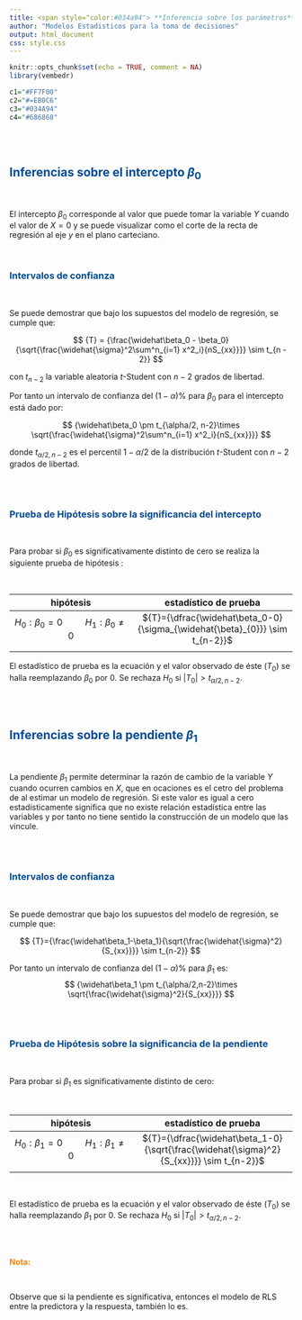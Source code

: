 ```yaml
---
title: <span style="color:#034a94"> **Inferencia sobre los parámetros**</span>
author: "Modelos Estadisticos para la toma de decisiones"
output: html_document
css: style.css
---
```


```r
knitr::opts_chunk$set(echo = TRUE, comment = NA)
library(vembedr)

c1="#FF7F00"
c2="#=EB0C6"
c3="#034A94"
c4="#686868"

```

</br></br>


## <span style="color:#034a94">**Inferencias sobre el intercepto $\beta_0$**</span>

</br>

El intercepto $\beta_{0}$ corresponde al valor que puede tomar la variable $Y$ cuando el valor de $X=0$ y se puede visualizar como el corte de la recta de regresión al eje $y$ en el plano carteciano. 
  
</br>

### <span style="color:#034a94">**Intervalos de confianza**</span>

</br>

Se puede demostrar que bajo los supuestos del modelo de regresión, se cumple que:

$$
{T} = {\frac{\widehat\beta_0 - \beta_0}{\sqrt{\frac{\widehat{\sigma}^2\sum^n_{i=1} x^2_i}{nS_{xx}}}} \sim t_{n - 2}}
$$
  
con ${t_{n-2}}$ la variable aleatoria ${t}$-Student con ${n-2}$ grados de libertad.


Por tanto un intervalo de confianza del ${(1-\alpha)\%}$ para ${\beta_0}$ para el intercepto está dado por:

$$
{\widehat\beta_0 \pm t_{\alpha/2, n-2}\times \sqrt{\frac{\widehat{\sigma}^2\sum^n_{i=1} x^2_i}{nS_{xx}}}}
$$


donde ${t_{\alpha/2, n - 2}}$ es el percentil ${1 - \alpha/2}$ de la distribución ${t}$-Student con ${n - 2}$ grados de libertad.

</br></br>

### <span style="color:#034a94">**Prueba de Hipótesis sobre la significancia del intercepto**</span>

</br>

Para probar si ${\beta_0}$ es significativamente distinto de cero se realiza la siguiente prueba de hipótesis :
   
</br>

|      hipótesis                |     estadístico de prueba              |
|:-----------------------------:|:--------------------------------------:|
|$H_0: \beta_0 = 0 \hspace{1cm}H_1: \beta_0 \neq 0$ |  ${T}={\dfrac{\widehat\beta_0-0}{\sigma_{\widehat{\beta}_{0}}} \sim t_{n-2}}$|
|                               |                                        |


El estadístico de prueba es la ecuación  y el valor observado de éste (${T_0}$) se halla reemplazando ${\beta_0}$ por 0. Se rechaza ${H_0}$ si ${|T_0| > t_{\alpha/2, n - 2}}$.

</br></br>

## <span style="color:#034a94">**Inferencias sobre la pendiente $\beta_1$**</span>

</br>

La pendiente $\beta_{1}$ permite determinar la razón de cambio de la variable $Y$ cuando ocurren cambios en $X$, que en ocaciones es el cetro del problema de al estimar un modelo de regresión. Si este valor es igual a cero estadísticamente significa que no existe relación estadística entre las variables y por tanto no tiene sentido la construcción de un modelo que las vincule.


</br></br>

### <span style="color:#034a94">**Intervalos de confianza**</span>

</br>

Se puede demostrar que bajo los supuestos del modelo de regresión, se cumple que:

$$
{T}={\frac{\widehat\beta_1-\beta_1}{\sqrt{\frac{\widehat{\sigma}^2}{S_{xx}}}} \sim t_{n-2}}
$$

  
   Por tanto un intervalo de confianza del ${(1-\alpha)\%}$ para ${\beta_1}$ es:
$$
{\widehat\beta_1 \pm t_{\alpha/2,n-2}\times \sqrt{\frac{\widehat{\sigma}^2}{S_{xx}}}}
$$

</br></br>

### <span style="color:#034a94">**Prueba de Hipótesis sobre la significancia de la pendiente**</span>

</br>

Para probar si ${\beta_1}$ es significativamente distinto de cero: 

</br>

|      hipótesis                |     estadístico de prueba              |
|:-----------------------------:|:--------------------------------------:|
| $H_0: \beta_1 = 0 \hspace{1cm}H_1: \beta_1 \neq 0$ |  ${T}={\dfrac{\widehat\beta_1-0}{\sqrt{\frac{\widehat{\sigma}^2}{S_{xx}}}} \sim t_{n-2}}$                 |
|                               |                                        | 

</br>

El estadístico de prueba es la  ecuación  y el valor observado de éste (${T_0}$) se halla reemplazando ${\beta_1}$ por 0. Se rechaza ${H_0}$ si ${|T_0|>t_{\alpha/2,n-2}}$.


</br></br>

<span style="color:#FF7F00">**Nota:**</span>

</br>

Observe que si la pendiente es significativa, entonces el modelo de RLS entre la predictora y la respuesta, también lo es.

